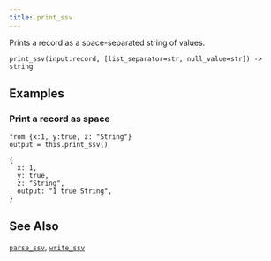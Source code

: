 ```yaml
---
title: print_ssv
---
```


Prints a record as a space-separated string of values.

```tql
print_ssv(input:record, [list_separator=str, null_value=str]) -> string
```

<Docs operator="print_ssv" separator_text="space" list_sep="," null_value="-"/>

## Examples

### Print a record as space

```tql
from {x:1, y:true, z: "String"}
output = this.print_ssv()
```

```tql
{
  x: 1,
  y: true,
  z: "String",
  output: "1 true String",
}
```

## See Also

[`parse_ssv`](/references/functions/parse_ssv),
[`write_ssv`](/references/operators/write_ssv)
